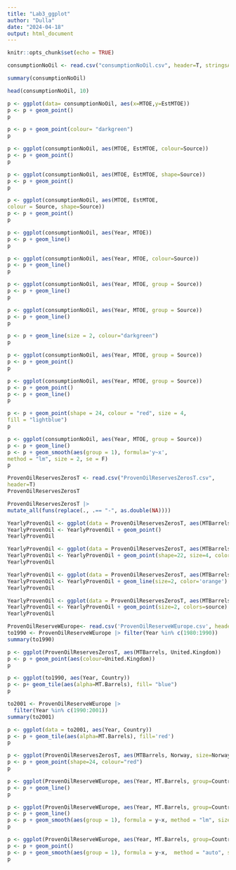 ```yaml
---
title: "Lab3_ggplot"
author: "Dulla"
date: "2024-04-18"
output: html_document
---
```


```r
knitr::opts_chunk$set(echo = TRUE)
```

```r
consumptionNoOil <- read.csv("consumptionNoOil.csv", header=T, stringsAsFactors=T)
```


```r
summary(consumptionNoOil)
```

```r
head(consumptionNoOil, 10)
```

```r
p <- ggplot(data= consumptionNoOil, aes(x=MTOE,y=EstMTOE))
p <- p + geom_point()
p
```
```r
p <- p + geom_point(colour= "darkgreen")
p
```
```r
p <- ggplot(consumptionNoOil, aes(MTOE, EstMTOE, colour=Source))
p <- p + geom_point()
p
```

```r
p <- ggplot(consumptionNoOil, aes(MTOE, EstMTOE, shape=Source))
p <- p + geom_point()
p
```
```r
p <- ggplot(consumptionNoOil, aes(MTOE, EstMTOE,
colour = Source, shape=Source))
p <- p + geom_point()
p
```
```r
p <- ggplot(consumptionNoOil, aes(Year, MTOE))
p <- p + geom_line()
p
```
```r
p <- ggplot(consumptionNoOil, aes(Year, MTOE, colour=Source))
p <- p + geom_line()
p
```

```r
p <- ggplot(consumptionNoOil, aes(Year, MTOE, group = Source))
p <- p + geom_line()
p
```

```r
p <- ggplot(consumptionNoOil, aes(Year, MTOE, group = Source))
p <- p + geom_line()
p
```

```r
p <- p + geom_line(size = 2, colour="darkgreen")
p
```
```r
p <- ggplot(consumptionNoOil, aes(Year, MTOE, group = Source))
p <- p + geom_point()
p
```

```r
p <- ggplot(consumptionNoOil, aes(Year, MTOE, group = Source))
p <- p + geom_point()
p <- p + geom_line()
p
```
```r
p <- p + geom_point(shape = 24, colour = "red", size = 4,
fill = "lightblue")
p
```
```r
p <- ggplot(consumptionNoOil, aes(Year, MTOE, group = Source))
p <- p + geom_line()
p <- p + geom_smooth(aes(group = 1), formula='y~x',
method = "lm", size = 2, se = F)
p
```
```r
ProvenOilReservesZerosT <- read.csv("ProvenOilReservesZerosT.csv",
header=T)
ProvenOilReservesZerosT
```

```r
ProvenOilReservesZerosT |>
mutate_all(funs(replace(., .== "-", as.double(NA))))
```
```r
YearlyProvenOil <- ggplot(data = ProvenOilReservesZerosT, aes(MTBarrels, Denmark ))
YearlyProvenOil <- YearlyProvenOil + geom_point()
YearlyProvenOil
```
```r
YearlyProvenOil <- ggplot(data = ProvenOilReservesZerosT, aes(MTBarrels, Denmark ))
YearlyProvenOil <- YearlyProvenOil + geom_point(shape=22, size=4, colors='darkblue', fill='blue')
YearlyProvenOil
```
```r
YearlyProvenOil <- ggplot(data = ProvenOilReservesZerosT, aes(MTBarrels, Italy ))
YearlyProvenOil <- YearlyProvenOil + geom_line(size=2, color='orange')
YearlyProvenOil
```
```r
YearlyProvenOil <- ggplot(data = ProvenOilReservesZerosT, aes(MTBarrels, United.Kingdom ,alpha=MTBarrels))
YearlyProvenOil <- YearlyProvenOil + geom_point(size=2, colors=source)
YearlyProvenOil
```

```r
ProvenOilReserveWEurope<- read.csv('ProvenOilReserveWEurope.csv', header = T, stringsAsFactors = T)
to1990 <- ProvenOilReserveWEurope |> filter(Year %in% c(1980:1990))
summary(to1990)
```


```r
p <- ggplot(ProvenOilReservesZerosT, aes(MTBarrels, United.Kingdom))
p <- p + geom_point(aes(colour=United.Kingdom))
p
```


```r
p <- ggplot(to1990, aes(Year, Country))
p <- p+ geom_tile(aes(alpha=MT.Barrels), fill= "blue")
p
```
```r
to2001 <- ProvenOilReserveWEurope |>
  filter(Year %in% c(1990:2001))
summary(to2001)
```

```r
p <- ggplot(data = to2001, aes(Year, Country))
p <- p + geom_tile(aes(alpha=MT.Barrels), fill='red')
p
```
```r
p <- ggplot(ProvenOilReservesZerosT, aes(MTBarrels, Norway, size=Norway))
p <- p + geom_point(shape=24, colour="red")
p
```

```r
p <- ggplot(ProvenOilReserveWEurope, aes(Year, MT.Barrels, group=Country, alpha=Country))
p <- p + geom_line()
p
```

```r
p <- ggplot(ProvenOilReserveWEurope, aes(Year, MT.Barrels, group=Country, color=Country))
p <- p + geom_line()
p <- p + geom_smooth(aes(group = 1), formula = y~x, method = "lm", size = 2, se = F)
p
```

```r
p <- ggplot(ProvenOilReserveWEurope, aes(Year, MT.Barrels, group=Country,  colour=Country))
p <- p + geom_point()
p <- p + geom_smooth(aes(group = 1), formula = y~x,  method = "auto", se = F)
p
```